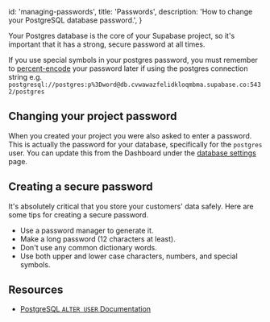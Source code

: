 
  id: 'managing-passwords',
  title: 'Passwords',
  description: 'How to change your PostgreSQL database password.',
}

Your Postgres database is the core of your Supabase project, so it's important that it has a strong, secure password at all times.

If you use special symbols in your postgres password, you must remember to [percent-encode](https://en.wikipedia.org/wiki/Percent-encoding) your password later if using the postgres connection string e.g. `postgresql://postgres:p%3Dword@db.cvwawazfelidkloqmbma.supabase.co:5432/postgres`

## Changing your project password

When you created your project you were also asked to enter a password. This is actually the password for your database, specifically for the `postgres` user.
You can update this from the Dashboard under the [database settings](https://supabase.com/dashboard/project/_/settings/database) page.

## Creating a secure password

It's absolutely critical that you store your customers' data safely. Here are some tips for creating a secure password.

- Use a password manager to generate it.
- Make a long password (12 characters at least).
- Don't use any common dictionary words.
- Use both upper and lower case characters, numbers, and special symbols.

## Resources

- [PostgreSQL `ALTER USER` Documentation](https://www.postgresql.org/docs/12/sql-alteruser.html)


